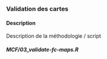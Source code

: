 
### Validation des cartes

#### Description {-}

Description de la méthodologie / script

#### _MCF/03_validate-fc-maps.R_ {-}

```r
```


